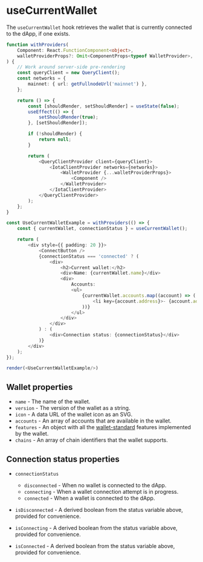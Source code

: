 # useCurrentWallet

The `useCurrentWallet` hook retrieves the wallet that is currently connected to the dApp, if one
exists.

```ts live noInline
function withProviders(
    Component: React.FunctionComponent<object>,
    walletProviderProps?: Omit<ComponentProps<typeof WalletProvider>, 'children'>,
) {
    // Work around server-side pre-rendering
    const queryClient = new QueryClient();
    const networks = {
        mainnet: { url: getFullnodeUrl('mainnet') },
    };

    return () => {
        const [shouldRender, setShouldRender] = useState(false);
        useEffect(() => {
            setShouldRender(true);
        }, [setShouldRender]);

        if (!shouldRender) {
            return null;
        }

        return (
            <QueryClientProvider client={queryClient}>
                <IotaClientProvider networks={networks}>
                    <WalletProvider {...walletProviderProps}>
                        <Component />
                    </WalletProvider>
                </IotaClientProvider>
            </QueryClientProvider>
        );
    };
}

const UseCurrentWalletExample = withProviders(() => {
    const { currentWallet, connectionStatus } = useCurrentWallet();

    return (
        <div style={{ padding: 20 }}>
            <ConnectButton />
            {connectionStatus === 'connected' ? (
                <div>
                    <h2>Current wallet:</h2>
                    <div>Name: {currentWallet.name}</div>
                    <div>
                        Accounts:
                        <ul>
                            {currentWallet.accounts.map((account) => (
                                <li key={account.address}>- {account.address}</li>
                            ))}
                        </ul>
                    </div>
                </div>
            ) : (
                <div>Connection status: {connectionStatus}</div>
            )}
        </div>
    );
});

render(<UseCurrentWalletExample/>)
```

## Wallet properties

-   `name` - The name of the wallet.
-   `version` - The version of the wallet as a string.
-   `icon` - A data URL of the wallet icon as an SVG.
-   `accounts` - An array of accounts that are available in the wallet.
-   `features` - An object with all the
    [wallet-standard](https://github.com/wallet-standard/wallet-standard) features implemented by
    the wallet.
-   `chains` - An array of chain identifiers that the wallet supports.

## Connection status properties

-   `connectionStatus`

    -   `disconnected` - When no wallet is connected to the dApp.
    -   `connecting` - When a wallet connection attempt is in progress.
    -   `connected` - When a wallet is connected to the dApp.

-   `isDisconnected` - A derived boolean from the status variable above, provided for convenience.
-   `isConnecting` - A derived boolean from the status variable above, provided for convenience.
-   `isConnected` - A derived boolean from the status variable above, provided for convenience.
